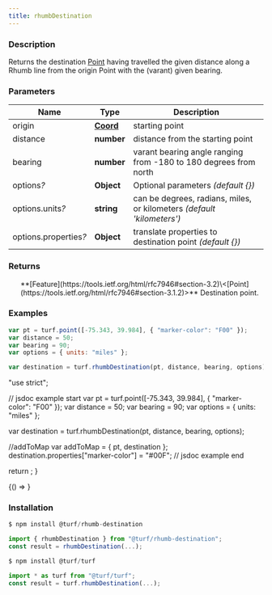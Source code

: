 ```yaml
---
title: rhumbDestination
---
```



### Description

Returns the destination [Point](https://tools.ietf.org/html/rfc7946#section-3.1.2) having travelled the given distance along a Rhumb line from the
origin Point with the (varant) given bearing.

### Parameters

| Name                       | Type                                                           | Description                                                            |
| -------------------------- | -------------------------------------------------------------- | ---------------------------------------------------------------------- |
| origin                     | **[Coord](https://tools.ietf.org/html/rfc7946#section-3.1.1)** | starting point                                                         |
| distance                   | **number**                                                     | distance from the starting point                                       |
| bearing                    | **number**                                                     | varant bearing angle ranging from -180 to 180 degrees from north       |
| options<i>?</i>            | **Object**                                                     | Optional parameters _(default \{})_                                    |
| options.units<i>?</i>      | **string**                                                     | can be degrees, radians, miles, or kilometers _(default 'kilometers')_ |
| options.properties<i>?</i> | **Object**                                                     | translate properties to destination point _(default \{})_              |

### Returns

<ul>
  **[Feature](https://tools.ietf.org/html/rfc7946#section-3.2)\<[Point](https://tools.ietf.org/html/rfc7946#section-3.1.2)>** Destination point.

</ul>

### Examples

```javascript
var pt = turf.point([-75.343, 39.984], { "marker-color": "F00" });
var distance = 50;
var bearing = 90;
var options = { units: "miles" };

var destination = turf.rhumbDestination(pt, distance, bearing, options);
```

  "use strict";

  // jsdoc example start
  var pt = turf.point([-75.343, 39.984], { "marker-color": "F00" });
  var distance = 50;
  var bearing = 90;
  var options = { units: "miles" };

  var destination = turf.rhumbDestination(pt, distance, bearing, options);

  //addToMap
  var addToMap = { pt, destination };
  destination.properties["marker-color"] = "#00F";
  // jsdoc example end

  return <ExampleMap addToMap={addToMap} />;
}

<BrowserOnly>{() => <Map0 />}</BrowserOnly>

### Installation

```javascript
$ npm install @turf/rhumb-destination

import { rhumbDestination } from "@turf/rhumb-destination";
const result = rhumbDestination(...);
```

```javascript
$ npm install @turf/turf

import * as turf from "@turf/turf";
const result = turf.rhumbDestination(...);
```
